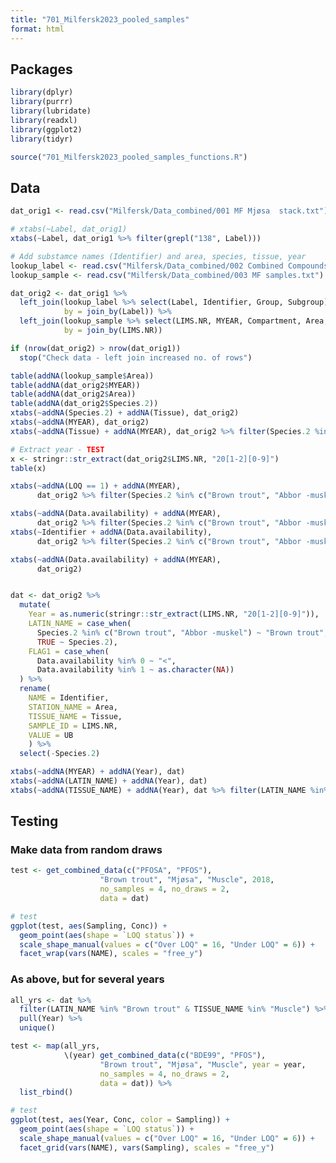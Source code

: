 ```yaml
---
title: "701_Milfersk2023_pooled_samples"
format: html
---
```


## Packages  

```r

library(dplyr)
library(purrr)
library(lubridate)
library(readxl)
library(ggplot2)
library(tidyr)

source("701_Milfersk2023_pooled_samples_functions.R")

```


## Data  

```r

dat_orig1 <- read.csv("Milfersk/Data_combined/001 MF Mjøsa  stack.txt")

# xtabs(~Label, dat_orig1)
xtabs(~Label, dat_orig1 %>% filter(grepl("138", Label)))

# Add substamce names (Identifier) and area, species, tissue, year
lookup_label <- read.csv("Milfersk/Data_combined/002 Combined Compounds.txt")
lookup_sample <- read.csv("Milfersk/Data_combined/003 MF samples.txt")

dat_orig2 <- dat_orig1 %>%
  left_join(lookup_label %>% select(Label, Identifier, Group, Subgroup),
            by = join_by(Label)) %>%
  left_join(lookup_sample %>% select(LIMS.NR, MYEAR, Compartment, Area, Species.2, Tissue, Weight..g., Length..cm. ),
            by = join_by(LIMS.NR))

if (nrow(dat_orig2) > nrow(dat_orig1))
  stop("Check data - left join increased no. of rows")

table(addNA(lookup_sample$Area))
table(addNA(dat_orig2$MYEAR))
table(addNA(dat_orig2$Area))
table(addNA(dat_orig2$Species.2))
xtabs(~addNA(Species.2) + addNA(Tissue), dat_orig2)
xtabs(~addNA(MYEAR), dat_orig2)
xtabs(~addNA(Tissue) + addNA(MYEAR), dat_orig2 %>% filter(Species.2 %in% c("Brown trout", "Abbor -muskel")))

# Extract year - TEST
x <- stringr::str_extract(dat_orig2$LIMS.NR, "20[1-2][0-9]")
table(x)

xtabs(~addNA(LOQ == 1) + addNA(MYEAR), 
      dat_orig2 %>% filter(Species.2 %in% c("Brown trout", "Abbor -muskel")))

xtabs(~addNA(Data.availability) + addNA(MYEAR), 
      dat_orig2 %>% filter(Species.2 %in% c("Brown trout", "Abbor -muskel")))
xtabs(~Identifier + addNA(Data.availability), 
      dat_orig2 %>% filter(Species.2 %in% c("Brown trout", "Abbor -muskel")))

xtabs(~addNA(Data.availability) + addNA(MYEAR), 
      dat_orig2)


dat <- dat_orig2 %>%
  mutate(
    Year = as.numeric(stringr::str_extract(LIMS.NR, "20[1-2][0-9]")),
    LATIN_NAME = case_when(
      Species.2 %in% c("Brown trout", "Abbor -muskel") ~ "Brown trout",
      TRUE ~ Species.2),
    FLAG1 = case_when(
      Data.availability %in% 0 ~ "<",
      Data.availability %in% 1 ~ as.character(NA))
  ) %>%
  rename(
    NAME = Identifier,
    STATION_NAME = Area,
    TISSUE_NAME = Tissue,
    SAMPLE_ID = LIMS.NR,
    VALUE = UB
    ) %>%
  select(-Species.2)

xtabs(~addNA(MYEAR) + addNA(Year), dat)
xtabs(~addNA(LATIN_NAME) + addNA(Year), dat)
xtabs(~addNA(TISSUE_NAME) + addNA(Year), dat %>% filter(LATIN_NAME %in% "Brown trout"))


```

## Testing  

### Make data from random draws  

```r

test <- get_combined_data(c("PFOSA", "PFOS"), 
                    "Brown trout", "Mjøsa", "Muscle", 2018, 
                    no_samples = 4, no_draws = 2, 
                    data = dat)

# test
ggplot(test, aes(Sampling, Conc)) +
  geom_point(aes(shape = `LOQ status`)) +
  scale_shape_manual(values = c("Over LOQ" = 16, "Under LOQ" = 6)) +
  facet_wrap(vars(NAME), scales = "free_y")

```

### As above, but for several years  

```r

all_yrs <- dat %>% 
  filter(LATIN_NAME %in% "Brown trout" & TISSUE_NAME %in% "Muscle") %>%
  pull(Year) %>%
  unique()

test <- map(all_yrs,
            \(year) get_combined_data(c("BDE99", "PFOS"), 
                    "Brown trout", "Mjøsa", "Muscle", year = year, 
                    no_samples = 4, no_draws = 2, 
                    data = dat)) %>%
  list_rbind()

# test
ggplot(test, aes(Year, Conc, color = Sampling)) +
  geom_point(aes(shape = `LOQ status`)) +
  scale_shape_manual(values = c("Over LOQ" = 16, "Under LOQ" = 6)) +
  facet_grid(vars(NAME), vars(Sampling), scales = "free_y")


```



